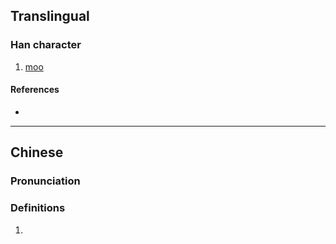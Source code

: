 {{character info/new}}
==Translingual==

===Han character===
{{Han char|rn=30|rad=口|as=06|sn=9|four=63050|canj=RIHQ|ids=⿰口牟}}

# [[moo]]

====References====
* {{Han ref|kx=0189.271|hdz=10624.080|uh=54DE|ud=21726|bh=CE4E|bd=52814}}

----
==Chinese==
{{zh-forms}}

===Pronunciation===
{{zh-pron
|m=mōu
|m-s=
|dg=
|c=mau4,mau1
|c-t=
|g=
|h=pfs=
|j=
|mb=
|md=
|mn=ma
|mn-t=
|w=
|x=
|mc=y
|oc=y
|cat=n
}}

===Definitions===
{{zh-hanzi}}

# {{rfdef|zh}}
